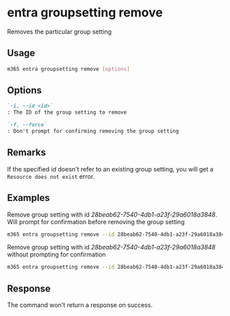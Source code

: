 
# entra groupsetting remove

Removes the particular group setting

## Usage

```sh
m365 entra groupsetting remove [options]
```

## Options

```md definition-list
`-i, --id <id>`
: The ID of the group setting to remove

`-f, --force`
: Don't prompt for confirming removing the group setting
```

<Global />

## Remarks

If the specified _id_ doesn't refer to an existing group setting, you will get a `Resource does not exist` error.

## Examples

Remove group setting with id _28beab62-7540-4db1-a23f-29a6018a3848_. Will prompt for confirmation before removing the group setting

```sh
m365 entra groupsetting remove --id 28beab62-7540-4db1-a23f-29a6018a3848
```

Remove group setting with id _28beab62-7540-4db1-a23f-29a6018a3848_ without prompting for confirmation

```sh
m365 entra groupsetting remove --id 28beab62-7540-4db1-a23f-29a6018a3848 --force
```

## Response

The command won't return a response on success.
